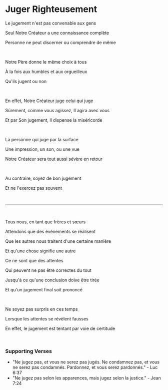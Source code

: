 # Juger Righteusement

Le jugement n'est pas convenable aux gens

Seul Notre Créateur a une connaissance complète

Personne ne peut discerner ou comprendre de même

<p></p>

<br />

Notre Père donne le même choix à tous

À la fois aux humbles et aux orgueilleux

Qu'ils jugent ou non

<p></p>

<br />

En effet, Notre Créateur juge celui qui juge

Sûrement, comme vous agissez, Il agira avec vous

Et par Son jugement, Il dispense la miséricorde

<p></p>

<br />

La personne qui juge par la surface

Une impression, un son, ou une vue

Notre Créateur sera tout aussi sévère en retour

<p></p>

<br />

Au contraire, soyez de bon jugement

Et ne l'exercez pas souvent

<br />

---

<br />

Tous nous, en tant que frères et sœurs

Attendons que des événements se réalisent

Que les autres nous traitent d'une certaine manière

Et qu'une chose signifie une autre

Ce ne sont que des attentes

Qui peuvent ne pas être correctes du tout

Jusqu'à ce qu'une conclusion doive être tirée

Et qu'un jugement final soit prononcé

<br />

Ne soyez pas surpris en ces temps

Lorsque les attentes se révèlent fausses

En effet, le jugement est tentant par voie de certitude

<p></p>

<br />

### Supporting Verses

- "Ne jugez pas, et vous ne serez pas jugés. Ne condamnez pas, et vous ne serez pas condamnés. Pardonnez, et vous serez pardonnés." - Luc 6:37
- "Ne jugez pas selon les apparences, mais jugez selon la justice." - Jean 7:24